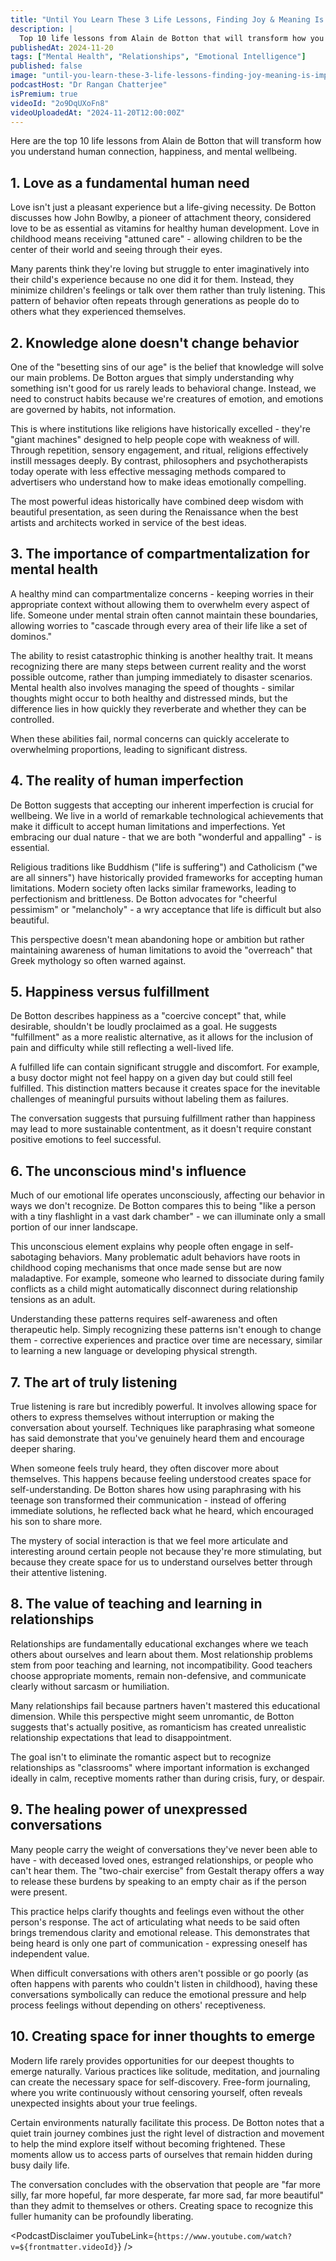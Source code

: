 ```yaml
---
title: "Until You Learn These 3 Life Lessons, Finding Joy & Meaning Is Impossible... | Alain de Botton  "
description: |
  Top 10 life lessons from Alain de Botton that will transform how you understand human connection, happiness, and mental wellbeing.
publishedAt: 2024-11-20
tags: ["Mental Health", "Relationships", "Emotional Intelligence"]
published: false
image: "until-you-learn-these-3-life-lessons-finding-joy-meaning-is-impossible-alain-de-botton.jpg"
podcastHost: "Dr Rangan Chatterjee"
isPremium: true
videoId: "2o9DqUXoFn8"
videoUploadedAt: "2024-11-20T12:00:00Z"
---
```



<PodcastSummaryPageLayout frontmatter={frontmatter}>
Here are the top 10 life lessons from Alain de Botton that will transform how you understand human connection, happiness, and mental wellbeing.

## 1. Love as a fundamental human need

Love isn't just a pleasant experience but a life-giving necessity. De Botton discusses how John Bowlby, a pioneer of attachment theory, considered love to be as essential as vitamins for healthy human development. Love in childhood means receiving "attuned care" - allowing children to be the center of their world and seeing through their eyes.

Many parents think they're loving but struggle to enter imaginatively into their child's experience because no one did it for them. Instead, they minimize children's feelings or talk over them rather than truly listening. This pattern of behavior often repeats through generations as people do to others what they experienced themselves.

## 2. Knowledge alone doesn't change behavior

One of the "besetting sins of our age" is the belief that knowledge will solve our main problems. De Botton argues that simply understanding why something isn't good for us rarely leads to behavioral change. Instead, we need to construct habits because we're creatures of emotion, and emotions are governed by habits, not information.

This is where institutions like religions have historically excelled - they're "giant machines" designed to help people cope with weakness of will. Through repetition, sensory engagement, and ritual, religions effectively instill messages deeply. By contrast, philosophers and psychotherapists today operate with less effective messaging methods compared to advertisers who understand how to make ideas emotionally compelling.

The most powerful ideas historically have combined deep wisdom with beautiful presentation, as seen during the Renaissance when the best artists and architects worked in service of the best ideas.

## 3. The importance of compartmentalization for mental health

A healthy mind can compartmentalize concerns - keeping worries in their appropriate context without allowing them to overwhelm every aspect of life. Someone under mental strain often cannot maintain these boundaries, allowing worries to "cascade through every area of their life like a set of dominos."

The ability to resist catastrophic thinking is another healthy trait. It means recognizing there are many steps between current reality and the worst possible outcome, rather than jumping immediately to disaster scenarios. Mental health also involves managing the speed of thoughts - similar thoughts might occur to both healthy and distressed minds, but the difference lies in how quickly they reverberate and whether they can be controlled.

When these abilities fail, normal concerns can quickly accelerate to overwhelming proportions, leading to significant distress.

## 4. The reality of human imperfection

De Botton suggests that accepting our inherent imperfection is crucial for wellbeing. We live in a world of remarkable technological achievements that make it difficult to accept human limitations and imperfections. Yet embracing our dual nature - that we are both "wonderful and appalling" - is essential.

Religious traditions like Buddhism ("life is suffering") and Catholicism ("we are all sinners") have historically provided frameworks for accepting human limitations. Modern society often lacks similar frameworks, leading to perfectionism and brittleness. De Botton advocates for "cheerful pessimism" or "melancholy" - a wry acceptance that life is difficult but also beautiful.

This perspective doesn't mean abandoning hope or ambition but rather maintaining awareness of human limitations to avoid the "overreach" that Greek mythology so often warned against.

## 5. Happiness versus fulfillment

De Botton describes happiness as a "coercive concept" that, while desirable, shouldn't be loudly proclaimed as a goal. He suggests "fulfillment" as a more realistic alternative, as it allows for the inclusion of pain and difficulty while still reflecting a well-lived life.

A fulfilled life can contain significant struggle and discomfort. For example, a busy doctor might not feel happy on a given day but could still feel fulfilled. This distinction matters because it creates space for the inevitable challenges of meaningful pursuits without labeling them as failures.

The conversation suggests that pursuing fulfillment rather than happiness may lead to more sustainable contentment, as it doesn't require constant positive emotions to feel successful.

## 6. The unconscious mind's influence

Much of our emotional life operates unconsciously, affecting our behavior in ways we don't recognize. De Botton compares this to being "like a person with a tiny flashlight in a vast dark chamber" - we can illuminate only a small portion of our inner landscape.

This unconscious element explains why people often engage in self-sabotaging behaviors. Many problematic adult behaviors have roots in childhood coping mechanisms that once made sense but are now maladaptive. For example, someone who learned to dissociate during family conflicts as a child might automatically disconnect during relationship tensions as an adult.

Understanding these patterns requires self-awareness and often therapeutic help. Simply recognizing these patterns isn't enough to change them - corrective experiences and practice over time are necessary, similar to learning a new language or developing physical strength.

## 7. The art of truly listening

True listening is rare but incredibly powerful. It involves allowing space for others to express themselves without interruption or making the conversation about yourself. Techniques like paraphrasing what someone has said demonstrate that you've genuinely heard them and encourage deeper sharing.

When someone feels truly heard, they often discover more about themselves. This happens because feeling understood creates space for self-understanding. De Botton shares how using paraphrasing with his teenage son transformed their communication - instead of offering immediate solutions, he reflected back what he heard, which encouraged his son to share more.

The mystery of social interaction is that we feel more articulate and interesting around certain people not because they're more stimulating, but because they create space for us to understand ourselves better through their attentive listening.

## 8. The value of teaching and learning in relationships

Relationships are fundamentally educational exchanges where we teach others about ourselves and learn about them. Most relationship problems stem from poor teaching and learning, not incompatibility. Good teachers choose appropriate moments, remain non-defensive, and communicate clearly without sarcasm or humiliation.

Many relationships fail because partners haven't mastered this educational dimension. While this perspective might seem unromantic, de Botton suggests that's actually positive, as romanticism has created unrealistic relationship expectations that lead to disappointment.

The goal isn't to eliminate the romantic aspect but to recognize relationships as "classrooms" where important information is exchanged ideally in calm, receptive moments rather than during crisis, fury, or despair.

## 9. The healing power of unexpressed conversations

Many people carry the weight of conversations they've never been able to have - with deceased loved ones, estranged relationships, or people who can't hear them. The "two-chair exercise" from Gestalt therapy offers a way to release these burdens by speaking to an empty chair as if the person were present.

This practice helps clarify thoughts and feelings even without the other person's response. The act of articulating what needs to be said often brings tremendous clarity and emotional release. This demonstrates that being heard is only one part of communication - expressing oneself has independent value.

When difficult conversations with others aren't possible or go poorly (as often happens with parents who couldn't listen in childhood), having these conversations symbolically can reduce the emotional pressure and help process feelings without depending on others' receptiveness.

## 10. Creating space for inner thoughts to emerge

Modern life rarely provides opportunities for our deepest thoughts to emerge naturally. Various practices like solitude, meditation, and journaling can create the necessary space for self-discovery. Free-form journaling, where you write continuously without censoring yourself, often reveals unexpected insights about your true feelings.

Certain environments naturally facilitate this process. De Botton notes that a quiet train journey combines just the right level of distraction and movement to help the mind explore itself without becoming frightened. These moments allow us to access parts of ourselves that remain hidden during busy daily life.

The conversation concludes with the observation that people are "far more silly, far more hopeful, far more desperate, far more sad, far more beautiful" than they admit to themselves or others. Creating space to recognize this fuller humanity can be profoundly liberating.

<PodcastDisclaimer
  youTubeLink={`https://www.youtube.com/watch?v=${frontmatter.videoId}`}
/>

</PodcastSummaryPageLayout>
